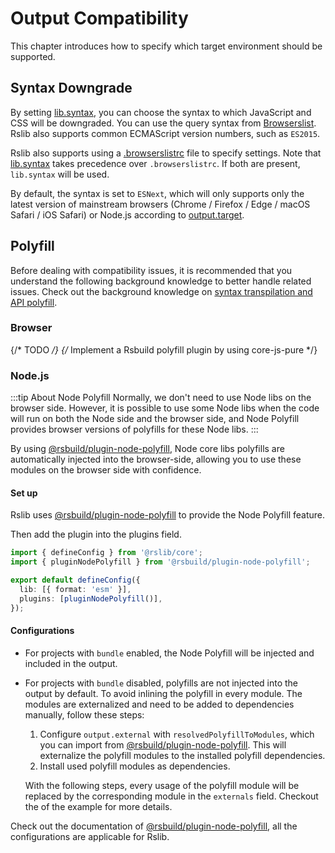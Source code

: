 
# Output Compatibility

This chapter introduces how to specify which target environment should be supported.

## Syntax Downgrade

By setting [lib.syntax](/config/lib/syntax), you can choose the syntax to which JavaScript and CSS will be downgraded. You can use the query syntax from [Browserslist](https://browsersl.ist/). Rslib also supports common ECMAScript version numbers, such as `ES2015`.

Rslib also supports using a [.browserslistrc](https://github.com/browserslist/browserslist#config-file) file to specify settings. Note that [lib.syntax](/config/lib/syntax) takes precedence over `.browserslistrc`. If both are present, `lib.syntax` will be used.

By default, the syntax is set to `ESNext`, which will only supports only the latest version of mainstream browsers (Chrome / Firefox / Edge / macOS Safari / iOS Safari) or Node.js according to [output.target](/config/rsbuild/output#target).

## Polyfill

Before dealing with compatibility issues, it is recommended that you understand the following background knowledge to better handle related issues. Check out the background knowledge on [syntax transpilation and API polyfill](https://rsbuild.dev/guide/advanced/browser-compatibility#syntax-downgrade-and-api-downgrade).

### Browser

{/* TODO */}
{/* Implement a Rsbuild polyfill plugin by using core-js-pure */}

### Node.js

:::tip About Node Polyfill
Normally, we don't need to use Node libs on the browser side. However, it is possible to use some Node libs when the code will run on both the Node side and the browser side, and Node Polyfill provides browser versions of polyfills for these Node libs.
:::

By using [@rsbuild/plugin-node-polyfill](https://github.com/rspack-contrib/rsbuild-plugin-node-polyfill), Node core libs polyfills are automatically injected into the browser-side, allowing you to use these modules on the browser side with confidence.

#### Set up

Rslib uses [@rsbuild/plugin-node-polyfill](https://github.com/rspack-contrib/rsbuild-plugin-node-polyfill) to provide the Node Polyfill feature.

<PackageManagerTabs command="add @rsbuild/plugin-node-polyfill -D" />

Then add the plugin into the plugins field.

```ts title="rslib.config.ts"
import { defineConfig } from '@rslib/core';
import { pluginNodePolyfill } from '@rsbuild/plugin-node-polyfill';

export default defineConfig({
  lib: [{ format: 'esm' }],
  plugins: [pluginNodePolyfill()],
});
```

#### Configurations

- For projects with `bundle` enabled, the Node Polyfill will be injected and included in the output.
- For projects with `bundle` disabled, polyfills are not injected into the output by default. To avoid inlining the polyfill in every module. The modules are externalized and need to be added to dependencies manually, follow these steps:

  1. Configure `output.external` with `resolvedPolyfillToModules`, which you can import from [@rsbuild/plugin-node-polyfill](https://github.com/rspack-contrib/rsbuild-plugin-node-polyfill). This will externalize the polyfill modules to the installed polyfill dependencies.
  2. Install used polyfill modules as dependencies.

  With the following steps, every usage of the polyfill module will be replaced by the corresponding module in the `externals` field. Checkout the <SourceCode href="https://github.com/web-infra-dev/rslib/blob/main/tests/integration/node-polyfill/bundle-false/rslib.config.ts" /> of the example for more details.

Check out the documentation of [@rsbuild/plugin-node-polyfill](https://github.com/rspack-contrib/rsbuild-plugin-node-polyfill), all the configurations are applicable for Rslib.
